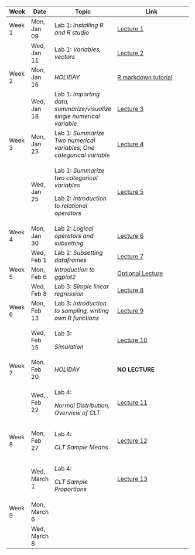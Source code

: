 +---------+--------------+------------------------------------------------------------------------+-----------------------------------------------------------------------------------------------------------------------------------------+
| Week    | Date         | Topic                                                                  | Link                                                                                                                                    |
+=========+==============+========================================================================+=========================================================================================================================================+
| Week 1  | Mon, Jan 09  | Lab 1: *Installing R and R studio*                                     | [Lecture 1](https://ucla.zoom.us/rec/share/QR82Ljlj6nxvdGvlqVic9ngnOMsz6TrTzkkbFQDS_ykSiw_kAO5g_1A11QIiT7JT.V5dpnIQJ8z1JPsLI)           |
+---------+--------------+------------------------------------------------------------------------+-----------------------------------------------------------------------------------------------------------------------------------------+
|         | Wed, Jan 11  | Lab 1: *Variables, vectors*                                            | [Lecture 2](https://ucla.zoom.us/rec/share/DSwFPNQh2Yq_IxubSHsFDl-p1NH2stnYm5O9oHhlq3Z2TNyKjH3rZHaJFDkE3956.99FxQyT1hDuHtJzY)           |
+---------+--------------+------------------------------------------------------------------------+-----------------------------------------------------------------------------------------------------------------------------------------+
| Week 2  | Mon, Jan 16  | *HOLIDAY*                                                              | [R markdown tutorial](https://ucla.zoom.us/rec/share/fexC9zZMvnHTG7-81ktg-yLV6WcaaAAzFFhx4z1YcNJJ1Ogp6JaaVHtU7BKr447w.sa1bj0LvC00c00ql) |
+---------+--------------+------------------------------------------------------------------------+-----------------------------------------------------------------------------------------------------------------------------------------+
|         | Wed, Jan 18  | Lab 1: *Importing data, summarize/visualize single numerical variable* | [Lecture 3](https://ucla.zoom.us/rec/share/c1gOX80nUKxPT8RsGCL94lghdsDcCVdpfFA8PNfsaowwcX3JZW87c06cdcXKmSLT.k07mSfxvTgtgEmn6)           |
+---------+--------------+------------------------------------------------------------------------+-----------------------------------------------------------------------------------------------------------------------------------------+
| Week 3  | Mon, Jan 23  | Lab 1: *Summarize Two numerical variables, One categorical variable*   | [Lecture 4](https://ucla.zoom.us/rec/share/tA6ZieCf6y118JZJT7J-n0QV2yw8FxP6iBYkP3gQ3PqgH5KXdYT-DkhSFaFCyPKz.4cCAWu2ktZo2sror)           |
+---------+--------------+------------------------------------------------------------------------+-----------------------------------------------------------------------------------------------------------------------------------------+
|         | Wed, Jan 25  | Lab 1: *Summarize two categorical variables*                           | [Lecture 5](https://ucla.zoom.us/rec/share/oRMDkv0S27Mybh-3fPViUmH7z-xtUGxa2-Tj56fRMHxUdu8QcsBxHEjN5gM5OzbL.YYanhqqxfJ0LbRQ_)           |
|         |              |                                                                        |                                                                                                                                         |
|         |              | Lab 2: *Introduction to relational operators*                          |                                                                                                                                         |
+---------+--------------+------------------------------------------------------------------------+-----------------------------------------------------------------------------------------------------------------------------------------+
| Week 4  | Mon, Jan 30  | Lab 2: *Logical operators and subsetting*                              | [Lecture 6](https://ucla.zoom.us/rec/share/07nE7VxDr7C2cCWSKHXsWjahdlf73vjNHdc4Gns_wVx2IAa4zwnLfT5ER05Yr33N.ltar7j1Mw7jZ2hpd)           |
+---------+--------------+------------------------------------------------------------------------+-----------------------------------------------------------------------------------------------------------------------------------------+
|         | Wed, Feb 1   | Lab 2: *Subsetting dataframes*                                         | [Lecture 7](https://ucla.zoom.us/rec/share/3U3FxjBlnQGkT4lY-1aTwuhOwodonHHF67-XGbJpYtSR37HOXa5ZxJm3UK3rktuN.4BqfBUaTKjkXVBSC)           |
+---------+--------------+------------------------------------------------------------------------+-----------------------------------------------------------------------------------------------------------------------------------------+
| Week 5  | Mon, Feb 6   | *Introduction to ggplot2*                                              | [Optional Lecture](https://ucla.zoom.us/rec/share/dHqu1MlfJvPRxK3k1JQxI4aumfb8f25DWdWE4TG4g193Jlqnl8eXdRQlQLKb-JQ.KmhuBkrF79A6gJuh)     |
+---------+--------------+------------------------------------------------------------------------+-----------------------------------------------------------------------------------------------------------------------------------------+
|         | Wed, Feb 8   | Lab 3: *Simple linear regression*                                      | [Lecture 8](https://ucla.zoom.us/rec/share/1jGZEYaTt9JuZGOkR7dBIbfARRJjiz4MpjS_PBj1gSLw57N9il-nvFz2IWvRx7RH.6coV-kwxezKAbYEn)           |
+---------+--------------+------------------------------------------------------------------------+-----------------------------------------------------------------------------------------------------------------------------------------+
| Week 6  | Mon, Feb 13  | Lab 3: *Introduction to sampling, writing own R functions*             | [Lecture 9](https://ucla.zoom.us/rec/share/pEi7eDajglDnRx_rFvgYTxwhEAoTjfWj16L-P-NXfPLG_-pOIZYhSGxSLMSGCqVT.BYCvJyozYwRCNjXF)           |
+---------+--------------+------------------------------------------------------------------------+-----------------------------------------------------------------------------------------------------------------------------------------+
|         | Wed, Feb 15  | Lab 3:                                                                 | [Lecture 10](https://ucla.zoom.us/rec/share/Ultff0Xl1-sCxDIbI9fo4VxLNENfEBaHNSlvGGM9gYq49-YL5Qk11slceKkw-fR2.5xys0eK9g2aseZ7Y)          |
|         |              |                                                                        |                                                                                                                                         |
|         |              | *Simulation*                                                           |                                                                                                                                         |
+---------+--------------+------------------------------------------------------------------------+-----------------------------------------------------------------------------------------------------------------------------------------+
| Week 7  | Mon, Feb 20  | *HOLIDAY*                                                              | **NO LECTURE**                                                                                                                          |
+---------+--------------+------------------------------------------------------------------------+-----------------------------------------------------------------------------------------------------------------------------------------+
|         | Wed, Feb 22  | Lab 4:                                                                 | [Lecture 11](https://ucla.zoom.us/rec/share/m4cXJ3lsK_Bk2Y0TWcB5xa-47AWspyEhvVlq_c3ZVzNj194tFGAiIlAQOdu3lkaV.PdNQx5TljLL77Zny)          |
|         |              |                                                                        |                                                                                                                                         |
|         |              | *Normal Distribution, Overview of CLT*                                 |                                                                                                                                         |
+---------+--------------+------------------------------------------------------------------------+-----------------------------------------------------------------------------------------------------------------------------------------+
| Week 8  | Mon, Feb 27  | Lab 4:                                                                 | [Lecture 12](https://ucla.zoom.us/rec/share/IiWCgbK_OkBXE15qB5C1xlm3W0oX12UJ4oKVPuIBoeMeoNX5Yhn19Y_HIr7KzBuD.OhhLvUXHiiBuBBe_)          |
|         |              |                                                                        |                                                                                                                                         |
|         |              | *CLT Sample Means*                                                     |                                                                                                                                         |
+---------+--------------+------------------------------------------------------------------------+-----------------------------------------------------------------------------------------------------------------------------------------+
|         | Wed, March 1 | Lab 4:                                                                 | [Lecture 13](https://ucla.zoom.us/rec/share/QLcUghrz325HWAxvvcxGjydWIXC4Ozf98582km6paw4BcKR2v9IwpCQt6zeL1aSg.Fl1AMX48gQs87lU_)          |
|         |              |                                                                        |                                                                                                                                         |
|         |              | *CLT Sample Proportions*                                               |                                                                                                                                         |
+---------+--------------+------------------------------------------------------------------------+-----------------------------------------------------------------------------------------------------------------------------------------+
| Week 9  | Mon, March 6 |                                                                        |                                                                                                                                         |
+---------+--------------+------------------------------------------------------------------------+-----------------------------------------------------------------------------------------------------------------------------------------+
|         | Wed, March 8 |                                                                        |                                                                                                                                         |
+---------+--------------+------------------------------------------------------------------------+-----------------------------------------------------------------------------------------------------------------------------------------+
